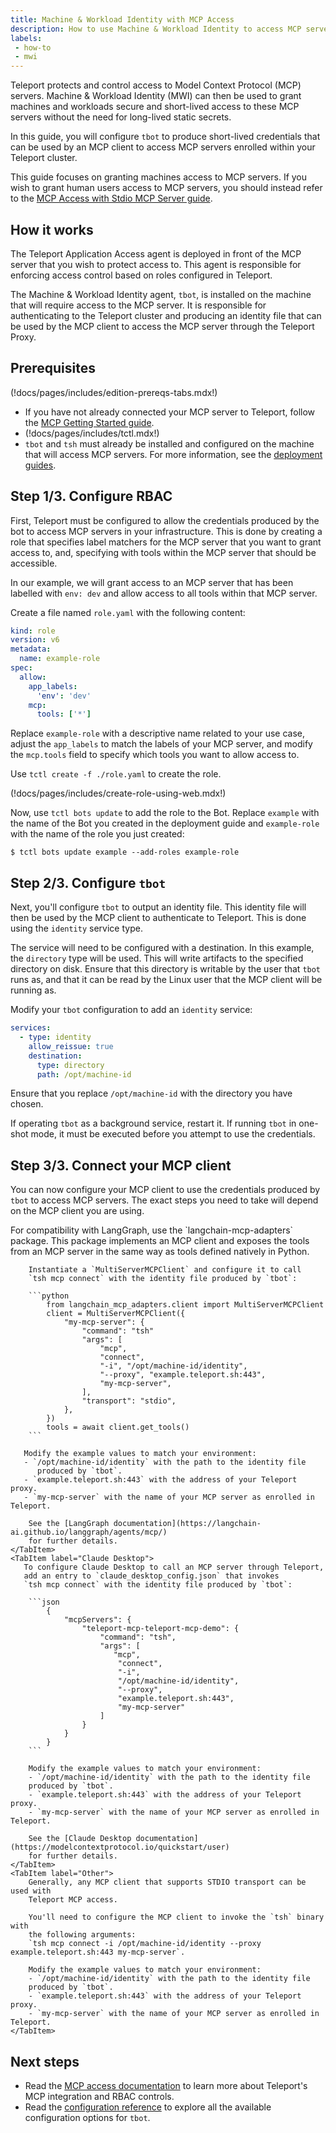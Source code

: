 ```yaml
---
title: Machine & Workload Identity with MCP Access
description: How to use Machine & Workload Identity to access MCP servers
labels:
 - how-to
 - mwi
---
```


Teleport protects and control access to Model Context Protocol (MCP) servers.
Machine & Workload Identity (MWI) can then be used to grant machines and
workloads secure and short-lived access to these MCP servers without the need
for long-lived static secrets.

In this guide, you will configure `tbot` to produce short-lived credentials that
can be used by an MCP client to access MCP servers enrolled within your Teleport
cluster.

This guide focuses on granting machines access to MCP servers. If you wish to
grant human users access to MCP servers, you should instead refer to the
[MCP Access with Stdio MCP Server guide](../../../enroll-resources/mcp-access/stdio.mdx).

## How it works

The Teleport Application Access agent is deployed in front of the MCP server
that you wish to protect access to. This agent is responsible for enforcing
access control based on roles configured in Teleport.

The Machine & Workload Identity agent, `tbot`, is installed on the machine
that will require access to the MCP server. It is responsible for authenticating
to the Teleport cluster and producing an identity file that can be used by the
MCP client to access the MCP server through the Teleport Proxy.

## Prerequisites

(!docs/pages/includes/edition-prereqs-tabs.mdx!)

- If you have not already connected your MCP server to Teleport, follow
the [MCP Getting Started guide](../../../enroll-resources/mcp-access/getting-started.mdx).
- (!docs/pages/includes/tctl.mdx!)
- `tbot` and `tsh` must already be installed and configured on the machine that
will access MCP servers. For more information, see the
[deployment guides](../deployment/deployment.mdx).

## Step 1/3. Configure RBAC

First, Teleport must be configured to allow the credentials produced by the bot
to access MCP servers in your infrastructure. This is done by creating a role
that specifies label matchers for the MCP server that you want to grant access
to, and, specifying with tools within the MCP server that should be accessible.

In our example, we will grant access to an MCP server that has been labelled
with `env: dev` and allow access to all tools within that MCP server.

Create a file named `role.yaml` with the following content:

```yaml
kind: role
version: v6
metadata:
  name: example-role
spec:
  allow:
    app_labels:
      'env': 'dev'
    mcp:
      tools: ['*']
```

Replace `example-role` with a descriptive name related to your use case, adjust
the `app_labels` to match the labels of your MCP server, and modify the
`mcp.tools` field to specify which tools you want to allow access to.

Use `tctl create -f ./role.yaml` to create the role.

(!docs/pages/includes/create-role-using-web.mdx!)

Now, use `tctl bots update` to add the role to the Bot. Replace `example`
with the name of the Bot you created in the deployment guide and `example-role`
with the name of the role you just created:

```code
$ tctl bots update example --add-roles example-role
```

## Step 2/3. Configure `tbot`

Next, you'll configure `tbot` to output an identity file. This identity file
will then be used by the MCP client to authenticate to Teleport. This is done
using the `identity` service type.

The service will need to be configured with a destination. In this example,
the `directory` type will be used. This will write artifacts to the specified
directory on disk. Ensure that this directory is writable by the user that
`tbot` runs as, and that it can be read by the Linux user that the MCP client
will be running as.

Modify your `tbot` configuration to add an `identity` service:

```yaml
services:
  - type: identity
    allow_reissue: true
    destination:
      type: directory
      path: /opt/machine-id
```

Ensure that you replace `/opt/machine-id` with the directory you have chosen.

If operating `tbot` as a background service, restart it. If running `tbot` in
one-shot mode, it must be executed before you attempt to use the credentials.

## Step 3/3. Connect your MCP client

You can now configure your MCP client to use the credentials produced by `tbot`
to access MCP servers. The exact steps you need to take will depend on the
MCP client you are using.

<Tabs>
    <TabItem label="LangGraph">
        For compatibility with LangGraph, use the `langchain-mcp-adapters`
        package. This package implements an MCP client and exposes the tools
        from an MCP server in the same way as tools defined natively in Python.

        Instantiate a `MultiServerMCPClient` and configure it to call
        `tsh mcp connect` with the identity file produced by `tbot`:

        ```python
            from langchain_mcp_adapters.client import MultiServerMCPClient
            client = MultiServerMCPClient({
                "my-mcp-server": {
                    "command": "tsh"
                    "args": [
                        "mcp",
                        "connect",
                        "-i", "/opt/machine-id/identity",
                        "--proxy", "example.teleport.sh:443",
                        "my-mcp-server",
                    ],
                    "transport": "stdio",
                },
            })
            tools = await client.get_tools()
        ```

       Modify the example values to match your environment:
       - `/opt/machine-id/identity` with the path to the identity file
          produced by `tbot`.
       - `example.teleport.sh:443` with the address of your Teleport proxy.
       - `my-mcp-server` with the name of your MCP server as enrolled in Teleport.

        See the [LangGraph documentation](https://langchain-ai.github.io/langgraph/agents/mcp/)
        for further details.
    </TabItem>
    <TabItem label="Claude Desktop">
       To configure Claude Desktop to call an MCP server through Teleport,
       add an entry to `claude_desktop_config.json` that invokes
       `tsh mcp connect` with the identity file produced by `tbot`:

        ```json
            {
                "mcpServers": {
                    "teleport-mcp-teleport-mcp-demo": {
                        "command": "tsh",
                        "args": [
                           "mcp",
                            "connect",
                            "-i",
                            "/opt/machine-id/identity",
                            "--proxy",
                            "example.teleport.sh:443",
                            "my-mcp-server"
                        ]
                    }
                }
            }
        ```

        Modify the example values to match your environment:
        - `/opt/machine-id/identity` with the path to the identity file
        produced by `tbot`.
        - `example.teleport.sh:443` with the address of your Teleport proxy.
        - `my-mcp-server` with the name of your MCP server as enrolled in Teleport.

        See the [Claude Desktop documentation](https://modelcontextprotocol.io/quickstart/user)
        for further details.
    </TabItem>
    <TabItem label="Other">
        Generally, any MCP client that supports STDIO transport can be used with
        Teleport MCP access.

        You'll need to configure the MCP client to invoke the `tsh` binary with
        the following arguments:
        `tsh mcp connect -i /opt/machine-id/identity --proxy example.teleport.sh:443 my-mcp-server`.

        Modify the example values to match your environment:
        - `/opt/machine-id/identity` with the path to the identity file
        produced by `tbot`.
        - `example.teleport.sh:443` with the address of your Teleport proxy.
        - `my-mcp-server` with the name of your MCP server as enrolled in Teleport.
    </TabItem>
</Tabs>

## Next steps

- Read the [MCP access documentation](../../../enroll-resources/mcp-access/mcp-access.mdx)
to learn more about Teleport's MCP integration and RBAC controls.
- Read the [configuration reference](../../../reference/machine-id/configuration.mdx) to explore
all the available configuration options for `tbot`.
